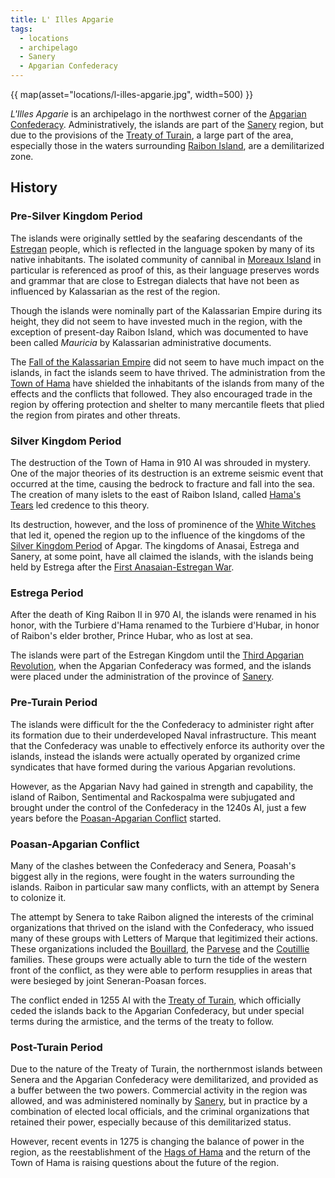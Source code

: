 ```yaml
---
title: L' Illes Apgarie
tags:
  - locations
  - archipelago
  - Sanery
  - Apgarian Confederacy
---
```



{{ map(asset="locations/l-illes-apgarie.jpg", width=500) }}

_L'Illes Apgarie_ is an archipelago in the northwest corner of the
[Apgarian Confederacy](./apgar.mdx). Administratively, the islands are
part of the [Sanery](./sanery.mdx) region, but due to the provisions of
the [Treaty of Turain](../events/treaty-of-turain.mdx), a large part of the area,
especially those in the waters surrounding
[Raibon Island](./raibon-island.mdx), are a demilitarized zone.

## History

### Pre-Silver Kingdom Period

The islands were originally settled by the seafaring descendants of the
[Estregan](../ethnicities/estregan.mdx) people, which is reflected in the language
spoken by many of its native inhabitants. The isolated community of cannibal in
[Moreaux Island](./moreaux-island.mdx) in particular is referenced as
proof of this, as their language preserves words and grammar that are close to
Estregan dialects that have not been as influenced by Kalassarian as the rest of
the region.

Though the islands were nominally part of the Kalassarian Empire during its
height, they did not seem to have invested much in the region, with the
exception of present-day Raibon Island, which was documented to have been called
_Mauricia_ by Kalassarian administrative documents.

The [Fall of the Kalassarian Empire](../events/fall-of-the-kalassarian-empire.mdx)
did not seem to have much impact on the islands, in fact the islands seem to
have thrived. The administration from the [Town of Hama](./hama.mdx)
have shielded the inhabitants of the islands from many of the effects and the
conflicts that followed. They also encouraged trade in the region by offering
protection and shelter to many mercantile fleets that plied the region from
pirates and other threats.

### Silver Kingdom Period

The destruction of the Town of Hama in 910 AI was shrouded in mystery. One of
the major theories of its destruction is an extreme seismic event that occurred
at the time, causing the bedrock to fracture and fall into the sea. The creation
of many islets to the east of Raibon Island, called
[Hama's Tears](./hama-s-tears.mdx) led credence to this theory.

Its destruction, however, and the loss of prominence of the
[White Witches](../organizations/hags-of-hama.mdx) that led it, opened the region
up to the influence of the kingdoms of the
[Silver Kingdom Period](../events/silver-kingdoms.mdx) of Apgar. The kingdoms of
Anasai, Estrega and Sanery, at some point, have all claimed the islands, with
the islands being held by Estrega after the
[First Anasaian-Estregan War](../events/first-anasaian-estregan-war.mdx).

### Estrega Period

After the death of King Raibon II in 970 AI, the islands were renamed in his
honor, with the Turbiere d'Hama renamed to the Turbiere d'Hubar, in honor of
Raibon's elder brother, Prince Hubar, who as lost at sea.

The islands were part of the Estregan Kingdom until the
[Third Apgarian Revolution](../events/third-apgarian-revolution.mdx), when the
Apgarian Confederacy was formed, and the islands were placed under the
administration of the province of [Sanery](./sanery.mdx).

### Pre-Turain Period

The islands were difficult for the the Confederacy to administer right after its
formation due to their underdeveloped Naval infrastructure. This meant that the
Confederacy was unable to effectively enforce its authority over the islands,
instead the islands were actually operated by organized crime syndicates that
have formed during the various Apgarian revolutions.

However, as the Apgarian Navy had gained in strength and capability, the island
of Raibon, Sentimental and Rackospalma were subjugated and brought under the
control of the Confederacy in the 1240s AI, just a few years before the
[Poasan-Apgarian Conflict](../events/poasan-apgarian-conflict.mdx) started.

### Poasan-Apgarian Conflict

Many of the clashes between the Confederacy and Senera, Poasah's biggest ally in
the regions, were fought in the waters surrounding the islands. Raibon in
particular saw many conflicts, with an attempt by Senera to colonize it.

The attempt by Senera to take Raibon aligned the interests of the criminal
organizations that thrived on the island with the Confederacy, who issued many
of these groups with Letters of Marque that legitimized their actions. These
organizations included the [Bouillard](../organizations/bouillard.mdx), the
[Parvese](../organizations/parvese-houses-of-pleasures.mdx) and the
[Coutillie](../organizations/coutillie.mdx) families. These groups were actually
able to turn the tide of the western front of the conflict, as they were able to
perform resupplies in areas that were besieged by joint Seneran-Poasan forces.

The conflict ended in 1255 AI with the
[Treaty of Turain](../events/treaty-of-turain.mdx), which officially ceded the
islands back to the Apgarian Confederacy, but under special terms during the
armistice, and the terms of the treaty to follow.

### Post-Turain Period

Due to the nature of the Treaty of Turain, the northernmost islands between
Senera and the Apgarian Confederacy were demilitarized, and provided as a buffer
between the two powers. Commercial activity in the region was allowed, and was
administered nominally by [Sanery](./sanery.mdx), but in practice by a
combination of elected local officials, and the criminal organizations that
retained their power, especially because of this demilitarized status.

However, recent events in 1275 is changing the balance of power in the region,
as the reestablishment of the [Hags of Hama](../organizations/hags-of-hama.mdx)
and the return of the Town of Hama is raising questions about the future of the
region.
